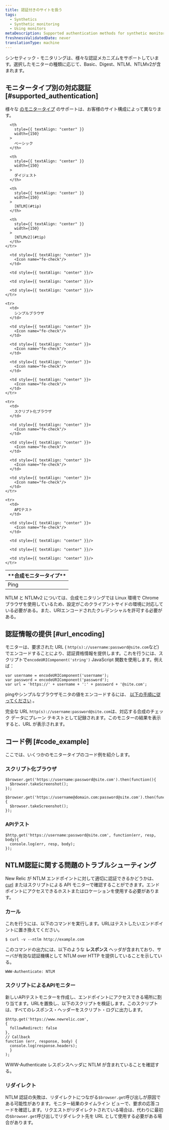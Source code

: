 ```yaml
---
title: 認証付きのサイトを扱う
tags:
  - Synthetics
  - Synthetic monitoring
  - Using monitors
metaDescription: Supported authentication methods for synthetic monitors and how to provide authentication using scripted monitors.
freshnessValidatedDate: never
translationType: machine
---
```


シンセティック・モニタリングは、様々な認証メカニズムをサポートしています。選択したモニターの種類に応じて、Basic、Digest、NTLM、NTLMv2が含まれます。

## モニタータイプ別の対応認証 [#supported_authentication]

様々な [のモニタータイプ](/docs/synthetics/new-relic-synthetics/using-monitors/add-edit-monitors#types-monitors) のサポートは、お客様のサイト構成によって異なります。

<table>
  <thead>
    <tr>
      <th>
        **合成モニタータイプ**
      </th>

      <th
        style={{ textAlign: "center" }}
        width={150}
      >
        ベーシック
      </th>

      <th
        style={{ textAlign: "center" }}
        width={150}
      >
        ダイジェスト
      </th>

      <th
        style={{ textAlign: "center" }}
        width={150}
      >
        [NTLM](#tip)
      </th>

      <th
        style={{ textAlign: "center" }}
        width={150}
      >
        [NTLMv2](#tip)
      </th>
    </tr>
  </thead>

  <tbody>
    <tr>
      <td>
        Ping
      </td>

      <td style={{ textAlign: "center" }}>
        <Icon name="fe-check"/>
      </td>

      <td style={{ textAlign: "center" }}/>

      <td style={{ textAlign: "center" }}/>

      <td style={{ textAlign: "center" }}/>
    </tr>

    <tr>
      <td>
        シンプルブラウザ
      </td>

      <td style={{ textAlign: "center" }}>
        <Icon name="fe-check"/>
      </td>

      <td style={{ textAlign: "center" }}>
        <Icon name="fe-check"/>
      </td>

      <td style={{ textAlign: "center" }}>
        <Icon name="fe-check"/>
      </td>

      <td style={{ textAlign: "center" }}>
        <Icon name="fe-check"/>
      </td>
    </tr>

    <tr>
      <td>
        スクリプト化ブラウザ
      </td>

      <td style={{ textAlign: "center" }}>
        <Icon name="fe-check"/>
      </td>

      <td style={{ textAlign: "center" }}>
        <Icon name="fe-check"/>
      </td>

      <td style={{ textAlign: "center" }}>
        <Icon name="fe-check"/>
      </td>

      <td style={{ textAlign: "center" }}>
        <Icon name="fe-check"/>
      </td>
    </tr>

    <tr>
      <td>
        APIテスト
      </td>

      <td style={{ textAlign: "center" }}>
        <Icon name="fe-check"/>
      </td>

      <td style={{ textAlign: "center" }}/>

      <td style={{ textAlign: "center" }}/>

      <td style={{ textAlign: "center" }}/>
    </tr>
  </tbody>
</table>

<Callout variant="tip">
  NTLM と NTLMv2 については、合成モニタリングでは Linux 環境で Chrome ブラウザを使用しているため、設定がこのクライアントサイドの環境に対応している必要がある。また、URIエンコードされたクレデンシャルを許可する必要がある。
</Callout>

## 認証情報の提供 [#url_encoding]

モニターは、要求された URL ( `http(s)://username:password@site.com`など) でエンコードすることにより、認証資格情報を提供します。これを行うには、スクリプトで`encodeURIComponent('string')` JavaScript 関数を使用します。例えば：

```
var username = encodeURIComponent('username');
var password = encodeURIComponent('password');
var url = 'https://' + username + ':' + password + '@site.com';
```

pingやシンプルなブラウザモニタの値をエンコードするには、 [以下の手順に従ってください](https://www.w3schools.com/tags/ref_urlencode.ASP) 。

完全な URL `http(s)://username:password@site.com`は、対応する合成のチェック データにプレーン テキストとして記録されます。このモニターの結果を表示すると、URL が表示されます。

## コード例 [#code_example]

ここでは、いくつかのモニタータイプのコード例を紹介します。

### スクリプト化ブラウザ

```
$browser.get('https://username:password@site.com').then(function(){
  $browser.takeScreenshot();
});
```

```
$browser.get('https://username@domain.com:password@site.com').then(function(){
  $browser.takeScreenshot();
});
```

### APIテスト

```
$http.get('https://username:password@site.com', function(err, resp, body){
  console.log(err, resp, body);
});
```

## NTLM認証に関する問題のトラブルシューティング

New Relic が NTLM エンドポイントに対して適切に認証できるかどうかは、 [curl](https://curl.haxx.se) またはスクリプトによる API モニターで確認することができます。エンドポイントにアクセスできるホストまたはロケーションを使用する必要があります。

### カール

これを行うには、以下のコマンドを実行します。URLはテストしたいエンドポイントに置き換えてください。

```
$ curl -v --ntlm http://example.com
```

このコマンドの出力には、以下のような **レスポンス** ヘッダが含まれており、サーバが有効な認証機構として NTLM over HTTP を提供していることを示している。

```
WWW-Authenticate: NTLM
```

### スクリプトによるAPIモニター

新しいAPIテストモニターを作成し、エンドポイントにアクセスできる場所に割り当てます。URLを置換し、以下のスクリプトを検証します。このスクリプトは、すべてのレスポンス・ヘッダーをスクリプト・ログに出力します。

```
$http.get('https://www.newrelic.com',
{
  followRedirect: false
},
// Callback
function (err, response, body) {
  console.log(response.headers);
  }
);
```

WWW-Authenticate レスポンスヘッダに NTLM が含まれていることを確認する。

### リダイレクト

NTLM 認証の失敗は、リダイレクトにつながる`$browser.get`呼び出しが原因である可能性があります。モニター結果のタイムライン ビューで、要求の応答コードを確認します。リクエストがリダイレクトされている場合は、代わりに最初の`$browser.get`呼び出しでリダイレクト先を URL として使用する必要がある場合があります。
